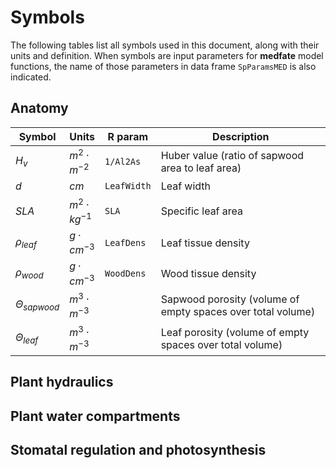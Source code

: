 
# Symbols

The following tables list all symbols used in this document, along with their units and definition. When symbols are input parameters for **medfate** model functions, the name of those parameters in data frame `SpParamsMED` is also indicated.

## Anatomy 

| Symbol | Units | R param | Description                        |
|--------|-------|---------|------------------------------------|
| $H_v$  | $m^2·m^{-2}$ | `1/Al2As` | Huber value (ratio of sapwood area to leaf area) |
|  $d$   | $cm$  | `LeafWidth` | Leaf width |
| $SLA$  | $m^2·kg^{-1}$ | `SLA` | Specific leaf area |
| $\rho_{leaf}$ | $g·cm^{-3}$ | `LeafDens` | Leaf tissue density |
| $\rho_{wood}$ | $g·cm^{-3}$ | `WoodDens` | Wood tissue density |
| $\Theta_{sapwood}$ | $m^3·m^{-3}$ | | Sapwood porosity (volume of empty spaces over total volume) |
| $\Theta_{leaf}$ | $m^3·m^{-3}$ | | Leaf porosity (volume of empty spaces over total volume) |


## Plant hydraulics
\begin{center}
    \begin{tabular}{| l | p{2.5cm} |  p{2.5cm} | p{5cm} |}
    \hline
    Symbol & Units & Param. & Description \\ \hline
        $K_{s,max,ref}$ & kg·s$^{-1}$· m$^{-1}$·MPa$^{-1}$ & \texttt{Kmax\_stemxylem} & Maximum stem sapwood reference conductivity per leaf area unit. \\ \hline
    $K_{r,max,ref}$ & kg·s$^{-1}$· m$^{-1}$·MPa$^{-1}$ & \texttt{Kmax\_rootxylem} & Maximum root sapwood reference conductivity per leaf area unit. \\ \hline
    $k_{s, max}$ & mmol·s$^{-1}$ ·m$^{-2}$·MPa$^{-1}$ &  & Maximum whole-stem conductance (per leaf area unit). \\ \hline
    $k_{r, max}$ & mmol·s$^{-1}$ ·m$^{-2}$·MPa$^{-1}$ &  & Maximum root conductance (per leaf area unit). \\ \hline
    $k_{rh, max}$ & mmol·s$^{-1}$ ·m$^{-2}$·MPa$^{-1}$ &  & Maximum rhizosphere conductance (per leaf area unit). \\ \hline
    $k_{l, max}$ & mmol·s$^{-1}$ ·m$^{-2}$·MPa$^{-1}$ & \texttt{VCleaf\_kmax} & Maximum leaf conductance (per leaf area unit). \\ \hline
    $c_l$, $d_l$ & (unitless), MPa & \texttt{VCleaf\_c}, \texttt{VCleaf\_d} & Parameters of the vulnerability curve for leaves. \\ \hline
    $c_r$, $d_r$ & (unitless), MPa & \texttt{VCroot\_c}, \texttt{VCroot\_d} & Parameters of the vulnerability curve for root xylem. \\ \hline
    $c_s$, $d_s$ & (unitless), MPa & \texttt{VCstem\_c}, \texttt{VCstem\_d} & Parameters of the vulnerability curve for stem xylem. \\ \hline
    $n$, $\alpha$ & & & Texture-specific parameters of the van Genuchten equation. \\ \hline
    $\Psi$ & MPa & & Water potential in a given water compartment. \\ \hline
    $\Psi_P$ & MPa & & Turgor water potential in a given water compartment.  \\ \hline
    $\Psi_S$ & MPa & & Osmotic (solute) water potential in a given water compartment.  \\ \hline
    $\Psi_{cav}$ & MPa & & Minimum water potential experienced by xylem in previous steps (cavitation). \\ \hline
    $\Psi_{canopy}$ & MPa & & Canopy water potential. \\ \hline
    $\Psi_{leaf}$ & MPa & & Leaf water potential. \\ \hline
    $\Psi_{rootcrown}$ & MPa & & Water potential at the root crown. \\ \hline
    $\Psi_{stem}$ & MPa & & Water potential at the end (highest part) of the stem. \\ \hline
    $PLC$ & [0-1] & & Proportion of conductance loss in stem xylem tissue. \\ \hline
    $p_{root}$ & [0-1] & \texttt{pRootDisc} & Relative root conductance leading to hydraulic disconnection from a soil layer. \\ \hline
    \end{tabular}
\end{center}


## Plant water compartments
\begin{center}
    \begin{tabular}{| l | p{2.5cm} | p{2.5cm} | p{5cm} |}
    \hline
    Symbol & Units & Param. & Description \\ \hline
    $\epsilon_{leaf}$ & MPa & \texttt{LeafEPS} & Modulus of elasticity of leaves. \\ \hline
    $\epsilon_{stem}$ & MPa & \texttt{StemEPS} & Modulus of elasticity of symplastic xylem tissue. \\ \hline
    $\pi_{0,leaf}$ & MPa & \texttt{LeafPI0} & Osmotic potential at full turgor of leaves. \\ \hline
    $\pi_{0,stem}$ & MPa & \texttt{StemPI0} & Osmotic potential at full turgor of symplastic xylem tissue. \\ \hline
    $RWC$ & [0-1] & & Relative water content. \\ \hline
    $RWC_{sym}$ & [0-1] & & Relative water content in the symplasm fraction of a tissue. \\ \hline
    $RWC_{apo}$ & [0-1] & & Relative water content in the apoplasm fraction of a tissue. \\ \hline
    $V_{segment}$ & m$^3$·m$^{-2}$ & & Water capacity of a segment (leaf or stem). \\ \hline
    $V_{leaf}$ & m$^3$·m$^{-2}$ & & Leaf water capacity per leaf area unit. \\ \hline
    $V_{sapwood}$ & m$^3$·m$^{-2}$ & & Sapwood water capacity per leaf area unit. \\ \hline
    \end{tabular}
\end{center}

## Stomatal regulation and photosynthesis
\begin{center}
    \begin{tabular}{| l | p{2.5cm} |  p{2.5cm} | p{5cm} |}
        \hline
        Symbol & Units & Param. & Description \\ \hline
        $g_{swmin}$ & mol H$_2$O·s$^{-1}$·m$^{-2}$ & \texttt{Gwmin} & Minimum stomatal conductance to water vapour.\\ \hline
        $g_{swmax}$ & mol H$_2$O·s$^{-1}$·m$^{-2}$ & \texttt{Gwmax} & Maximum stomatal conductance to water vapour. \\ \hline
        $J_{max, 298}$ & $\mu$mol electrons·m$^{-2}$·s$^{-1}$ & \texttt{Jmax298} & Maximum rate of electron transport at 298K \\ \hline
        $V_{max, 298}$ & $\mu$mol CO$_2$·s$^{-1}$·m$^{-2}$ & \texttt{Vmax298} & Rubisco's maximum carboxylation rate at 298K \\ \hline
    \end{tabular}
\end{center}
